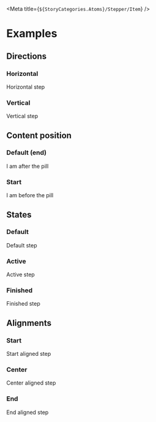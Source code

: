 
<Meta title={`${StoryCategories.Atoms}/Stepper/Item`} />

<StepperItemDocs />

# Examples

## Directions

### Horizontal

<Canvas>
    <p-stepper-item>
        <span slot="content">Horizontal step</span>
    </p-stepper-item>
</Canvas>

### Vertical

<Canvas>
    <p-stepper-item direction="vertical">
        <span slot="content">Vertical step</span>
    </p-stepper-item>
</Canvas>

## Content position

### Default (end)

<Canvas>
    <p-stepper-item direction="vertical">
        <span slot="content">I am after the pill</span>
    </p-stepper-item>
</Canvas>

### Start

<Canvas>
    <p-stepper-item direction="vertical" content-position="start">
        <span slot="content">I am before the pill</span>
    </p-stepper-item>
</Canvas>

## States

### Default

<Canvas>
    <p-stepper-item>
        <span slot="content">Default step</span>
    </p-stepper-item>
</Canvas>

### Active

<Canvas>
    <p-stepper-item active>
        <span slot="content">Active step</span>
    </p-stepper-item>
</Canvas>

### Finished

<Canvas>
    <p-stepper-item finished>
        <span slot="content">Finished step</span>
    </p-stepper-item>
</Canvas>

## Alignments

### Start

<Canvas>
    <div class="flex justify-center">
        <p-stepper-item align="start">
            <span slot="content">Start aligned step</span>
        </p-stepper-item>
    </div>
</Canvas>

### Center

<Canvas>
    <div class="flex justify-center">
        <p-stepper-item>
            <span slot="content">Center aligned step</span>
        </p-stepper-item>
    </div>
</Canvas>

### End

<Canvas>
    <div class="flex justify-center">
        <p-stepper-item align="end">
            <span slot="content">End aligned step</span>
        </p-stepper-item>
    </div>
</Canvas>
